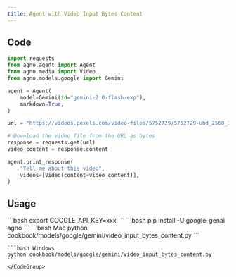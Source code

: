 ```yaml
---
title: Agent with Video Input Bytes Content
---
```


## Code

```python cookbook/models/google/gemini/video_input_bytes_content.py
import requests
from agno.agent import Agent
from agno.media import Video
from agno.models.google import Gemini

agent = Agent(
    model=Gemini(id="gemini-2.0-flash-exp"),
    markdown=True,
)

url = "https://videos.pexels.com/video-files/5752729/5752729-uhd_2560_1440_30fps.mp4"

# Download the video file from the URL as bytes
response = requests.get(url)
video_content = response.content

agent.print_response(
    "Tell me about this video",
    videos=[Video(content=video_content)],
)
```

## Usage

<Steps>
  <Snippet file="create-venv-step.mdx" />

  <Step title="Set your API key">
    ```bash
    export GOOGLE_API_KEY=xxx
    ```
  </Step>

  <Step title="Install libraries">
    ```bash
    pip install -U google-genai agno
    ```
  </Step>

  <Step title="Run Agent">
    <CodeGroup>
    ```bash Mac
    python cookbook/models/google/gemini/video_input_bytes_content.py
    ```

    ```bash Windows
    python cookbook/models/google/gemini/video_input_bytes_content.py
    ```
    </CodeGroup>
  </Step>
</Steps> 